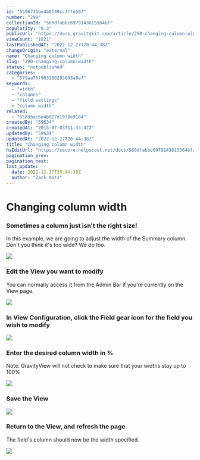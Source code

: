 ```yaml
---
id: "5596731be4b0f49cc3ffe507"
number: "290"
collectionId: "566dfabbc6979143615564bf"
popularity: "0.3"
publicUrl: "https://docs.gravitykit.com/article/290-changing-column-width"
viewCount: "1821"
lastPublishedAt: "2022-12-27T20:44:38Z"
changeOrigin: "external"
name: "Changing column width"
slug: "290-changing-column-width"
status: "notpublished"
categories: 
  - "579aa76f903360293603a8e7"
keywords: 
  - "width"
  - "columns"
  - "field settings"
  - "column width"
related: 
  - "5583bac6e4b027e1978e9184"
createdBy: "59634"
createdAt: "2015-07-03T11:33:47Z"
updatedBy: "59634"
updatedAt: "2022-12-27T20:44:38Z"
title: "Changing column width"
hsEditUrl: "https://secure.helpscout.net/docs/566dfabbc6979143615564bf/article/5596731be4b0f49cc3ffe507"
pagination_prev: 
pagination_next: 
last_update:
  date: 2022-12-27T20:44:38Z
  author: "Zack Katz"
---
```


# Changing column width



### Sometimes a column just isn't the right size!

In this example, we are going to adjust the width of the Summary column. Don't you think it's too wide? We do too.

![](https://www.gravitykit.com/wp-content/uploads/2018/01/sometimes-a-column-just-isn-t-the-right-size-.png?1435923183)

### Edit the View you want to modify

You can normally access it from the Admin Bar if you're currently on the View page.

![](https://www.gravitykit.com/wp-content/uploads/2018/01/edit-the-view-you-want-to-modify.png?1435923186)

### In View Configuration, click the Field gear icon for the field you wish to modify

![](https://www.gravitykit.com/wp-content/uploads/2018/01/in-view-configuration-click-the-field-gear-icon-for-the-field-you-wish-to-modify.png?1435923187)

### Enter the desired column width in %

Note: GravityView will not check to make sure that your widths stay up to 100%

![](https://www.gravitykit.com/wp-content/uploads/2018/01/enter-the-desired-column-width-in-.png?1435923188)

### Save the View

![](https://www.gravitykit.com/wp-content/uploads/2018/01/save-the-view.png?1435923190)

### Return to the View, and refresh the page

The field's column should now be the width specified.

![](https://www.gravitykit.com/wp-content/uploads/2018/01/return-to-the-view-and-refresh-the-page.png?1435923191)

